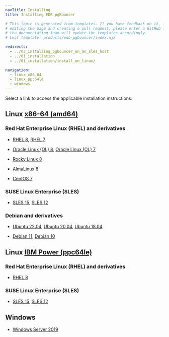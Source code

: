 ```yaml
---
navTitle: Installing
title: Installing EDB pgBouncer

# This topic is generated from templates. If you have feedback on it, instead of
# editing the page and creating a pull request, please enter a GitHub issue and
# the documentation team will update the templates accordingly.
# Leaf template: products/edb-pgbouncer/index.njk

redirects:
  - ../03_installing_pgbouncer_on_an_sles_host
  - ../01_installation
  - ../01_installation/install_on_linux/

navigation:
  - linux_x86_64
  - linux_ppc64le
  - windows
---
```


Select a link to access the applicable installation instructions:

## Linux [x86-64 (amd64)](linux_x86_64)

### Red Hat Enterprise Linux (RHEL) and derivatives

- [RHEL 8](linux_x86_64/pgbouncer_rhel_8), [RHEL 7](linux_x86_64/pgbouncer_rhel_7)

- [Oracle Linux (OL) 8](linux_x86_64/pgbouncer_rhel_8), [Oracle Linux (OL) 7](linux_x86_64/pgbouncer_rhel_7)

- [Rocky Linux 8](linux_x86_64/pgbouncer_other_linux_8)

- [AlmaLinux 8](linux_x86_64/pgbouncer_other_linux_8)

- [CentOS 7](linux_x86_64/pgbouncer_centos_7)

### SUSE Linux Enterprise (SLES)

- [SLES 15](linux_x86_64/pgbouncer_sles_15), [SLES 12](linux_x86_64/pgbouncer_sles_12)

### Debian and derivatives

- [Ubuntu 22.04](linux_x86_64/pgbouncer_ubuntu_22), [Ubuntu 20.04](linux_x86_64/pgbouncer_ubuntu_20), [Ubuntu 18.04](linux_x86_64/pgbouncer_ubuntu_18)

- [Debian 11](linux_x86_64/pgbouncer_debian_11), [Debian 10](linux_x86_64/pgbouncer_debian_10)

## Linux [IBM Power (ppc64le)](linux_ppc64le)

### Red Hat Enterprise Linux (RHEL) and derivatives

- [RHEL 8](linux_ppc64le/pgbouncer_rhel_8)

### SUSE Linux Enterprise (SLES)

- [SLES 15](linux_ppc64le/pgbouncer_sles_15), [SLES 12](linux_ppc64le/pgbouncer_sles_12)

## Windows

- [Windows Server 2019](windows)
